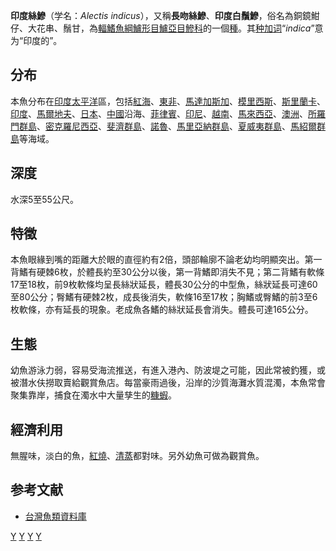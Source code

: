 {{Speciesbox 
| taxon = Alectis indicus
| status = LC
| status_system = iucn3.1
| image = Indian threadfin (Alectis indicus).jpg
| authority = [[Rüppell|Rüppell]], 1830
| synonyms = *''Hynnis insanus''<br /><small>Valenciennes, 1862</small>
* ''Seriolichthys indicus'' <small>Rüppell, 1830</small>
* ''Scyris indicus'' <small>Rüppell, 1830</small>
* ''Hynnis momsa'' <small>Herre, 1927</small>
| range_map = Alectis indicus distribution..PNG
| range_map_width = 240px
| range_map_caption =Approximate distribution of the Indian threadfish
}}
'''印度絲鰺'''（学名：''Alectis indicus''），又稱'''長吻絲鰺'''、'''印度白鬚鰺'''，俗名為銅鏡魽仔、大花串、鬚甘，為[[輻鰭魚綱|輻鰭魚綱]][[鱸形目|鱸形目]][[鱸亞目|鱸亞目]][[鰺科|鰺科]]的一個[[種|種]]。其[[种加词|种加词]]“''indica''”意为“印度的”。

== 分布 ==
本魚分布在[[印度|印度]][[太平洋|太平洋]]區，包括[[紅海|紅海]]、[[東非|東非]]、[[馬達加斯加|馬達加斯加]]、[[模里西斯|模里西斯]]、[[斯里蘭卡|斯里蘭卡]]、[[印度|印度]]、[[馬爾地夫|馬爾地夫]]、[[日本|日本]]、[[中國|中國]]沿海、[[菲律賓|菲律賓]]、[[印尼|印尼]]、[[越南|越南]]、[[馬來西亞|馬來西亞]]、[[澳洲|澳洲]]、[[所羅門群島|所羅門群島]]、[[密克羅尼西亞|密克羅尼西亞]]、[[斐濟群島|斐濟群島]]、[[諾魯|諾魯]]、[[馬里亞納群島|馬里亞納群島]]、[[夏威夷群島|夏威夷群島]]、[[馬紹爾群島|馬紹爾群島]]等海域。

== 深度 ==
水深5至55公尺。

== 特徵 ==
本魚眼緣到嘴的距離大於眼的直徑約有2倍，頭部輪廓不論老幼均明顯突出。第一背鰭有硬棘6枚，於體長約至30公分以後，第一背鰭即消失不見；第二背鰭有軟條17至18枚，前9枚軟條均呈長絲狀延長，體長30公分的中型魚，絲狀延長可達60至80公分；臀鰭有硬棘2枚，成長後消失，軟條16至17枚；胸鰭或臀鰭的前3至6枚軟條，亦有延長的現象。老成魚各鰭的絲狀延長會消失。體長可達165公分。

== 生態 ==
幼魚游泳力弱，容易受海流推送，有進入港內、防波堤之可能，因此常被釣獲，或被潛水伕撈取賣給觀賞魚店。每當豪雨過後，沿岸的沙質海灘水質混濁，本魚常會聚集靠岸，捕食在濁水中大量孳生的[[糠蝦|糠蝦]]。

== 經濟利用 ==
無腥味，淡白的魚，[[紅燒|紅燒]]、[[清蒸|清蒸]]都對味。另外幼魚可做為觀賞魚。

== 参考文献 ==
* [http://fishdb.sinica.edu.tw/ 台灣魚類資料庫]{{Wayback|url=http://fishdb.sinica.edu.tw/ |date=20160304193340 }}
{{Taxonbar|from=Q2988923}}

[[Category:食用鱼|Y]]
[[Category:觀賞魚|Y]]
[[Category:絲鰺屬|Y]]
[[Category:1830年描述的鱼类|Y]]